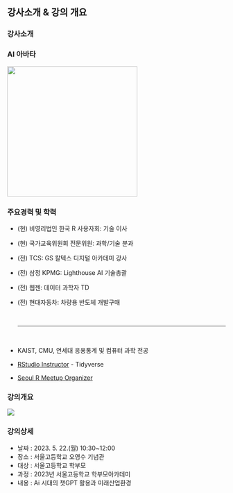 
## 강사소개 & 강의 개요 {.smaller}

::: panel-tabset
### 강사소개

::: {layout-ncol="2"}
### AI 아바타

![](img/profile.png){.absolute top="0" right="0" width="300"}

### 주요경력 및 학력

-   (현) 비영리법인 한국 R 사용자회: 기술 이사

-   (현) 국가교육위원회 전문위원: 과학/기술 분과

-   (전) TCS: GS 칼텍스 디지털 아카데미 강사

-   (전) 삼정 KPMG: Lighthouse AI 기술총괄

-   (전) 웹젠: 데이터 과학자 TD

-   (전) 현대자동차: 차량용 반도체 개발구매 <br>

    <br> <hr> <br>

-   KAIST, CMU, 연세대 응용통계 및 컴퓨터 과학 전공

-   [RStudio Instructor](https://education.rstudio.com/trainers/people/lee+kwangchun/) - Tidyverse

-   [Seoul R Meetup Organizer](https://r2bit.com/seoul-r/)
:::

### 강의개요

::: {layout-ncol="2"}

![](img/seoul_hs.png)

### 강의상세

- 날짜 : 2023. 5. 22.(월) 10:30~12:00
- 장소 : 서울고등학교 오영수 기념관
- 대상 : 서울고등학교 학부모
- 과정 :  2023년 서울고등학교 학부모아카데미
- 내용 : Ai 시대의 챗GPT 활용과 미래산업환경

:::
:::

